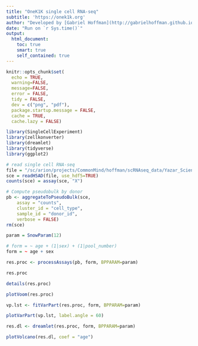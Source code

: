 ```yaml
---
title: "OneK1K single cell RNA-seq"
subtitle: 'https://onek1k.org'
author: "Developed by [Gabriel Hoffman](http://gabrielhoffman.github.io/)"
date: "Run on `r Sys.time()`"
output: 
  html_document:
    toc: true
    smart: true
    self_contained: true
---
```


<!---


cd /hpc/users/hoffmg01/work/misc_vp
R --vanilla

system("git pull"); rmarkdown::render("yazar_2022.Rmd");


# https://hoffmg01.hpc.mssm.edu/crumblr_analysis/Yazar_Science_2022/yazar_2022.html



# cd 

--->


```r
knitr::opts_chunk$set(
  echo = TRUE,
  warning=FALSE,
  message=FALSE,
  error = FALSE,
  tidy = FALSE,
  dev = c("png", "pdf"),
  package.startup.message = FALSE,
  cache = TRUE,
  cache.lazy = FALSE)
```


```r
library(SingleCellExperiment)
library(zellkonverter)
library(dreamlet)
library(tidyverse) 
library(ggplot2)
```

```r
# read single cell RNA-seq
file = "/sc/arion/projects/CommonMind/hoffman/scRNAseq_data/Yazar_Science_2022/08984b3c-3189-4732-be22-62f1fe8f15a4.h5ad"
sce = readH5AD(file, use_hdf5=TRUE)
counts(sce) = assay(sce, "X")

# Compute pseudobulk by donor
pb <- aggregateToPseudoBulk(sce,
    assay = "counts",     
    cluster_id = "cell_type",  
    sample_id = "donor_id",
    verbose = FALSE)
rm(sce)
```



```r
param = SnowParam(12)

# form = ~ age + (1|sex) + (1|pool_number) 
form = ~ age + sex

res.proc <- processAssays(pb, form, BPPARAM=param)

res.proc

details(res.proc)
```

```r
plotVoom(res.proc)
```

```r
vp.lst <- fitVarPart(res.proc, form, BPPARAM=param)
```

```r
plotVarPart(vp.lst, label.angle = 60)
```

```r
res.dl <- dreamlet(res.proc, form, BPPARAM=param)
```

```r
plotVolcano(res.dl, coef = "age")
```









